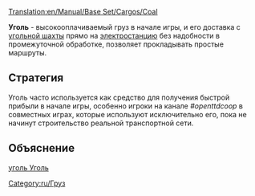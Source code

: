 [[Translation:en/Manual/Base Set/Cargos/Coal]]

{{ru/Manual/Base Set/Cargos/Груз| груз=Уголь
| изображение=en/Manual/Base Set/Cargos/Coal.png
| производит=[[ru/Manual/Base Set/Industries/Угольная шахта|Угольная шахта]]
| принимает=[[ru/Manual/Base Set/Industries/Электростанция|Электростанция]]
}}

'''Уголь''' - высокооплачиваемый груз в начале игры, и его доставка с [[ru/Manual/Base Set/Industries/Угольная шахта|угольной шахты]] прямо на [[ru/Manual/Base Set/Industries/Электростанция|электростанцию]] без надобности в промежуточной обработке, позволяет прокладывать простые маршруты. 

==Стратегия==
Уголь часто используется как средство для получения быстрой прибыли в начале игры, особенно игроки на канале ''#openttdcoop'' в совместных играх, которые используют исключительно его, пока не начинут строительство реальной транспортной сети.

==Объяснение==
[https://www.wikipedia.org/wiki/ru:Ископаемый уголь Уголь]

[[Category:ru/Груз]]